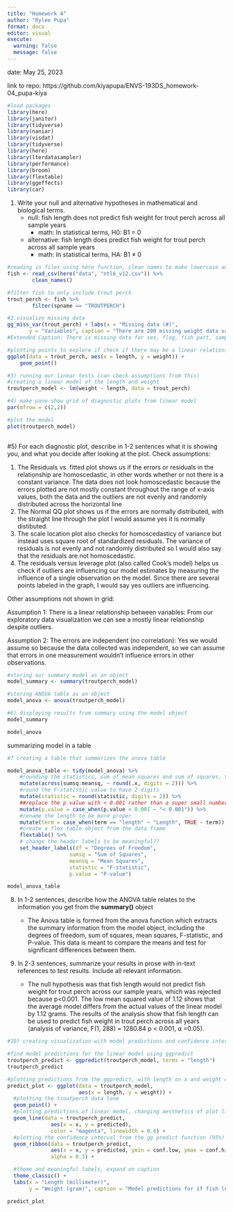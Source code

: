 ```yaml
---
title: "Homework 4"
author: "Rylee Pupa"
format: docx
editor: visual
execute: 
  warning: false
  message: false
---
```


date: May 25, 2023

link to repo: https://github.com/kiyapupa/ENVS-193DS_homework-04_pupa-kiya

```r
#load packages
library(here)
library(janitor)
library(tidyverse)
library(naniar)
library(visdat)
library(tidyverse)
library(here)
library(lterdatasampler)
library(performance)
library(broom)
library(flextable)
library(ggeffects)
library(car)
```

1.  Write your null and alternative hypotheses in mathematical and biological terms.
    -   null: fish length does not predict fish weight for trout perch across all sample years
        -   math: In statistical terms, H0: B1 = 0
    -   alternative: fish length does predict fish weight for trout perch across all sample years
        -   math: In statistical terms, HA: B1 ≠ 0

```r
#reading in files using here function, clean names to make lowercase and more readable
fish <- read_csv(here("data", "ntl6_v12.csv")) %>% 
        clean_names()

#filter fish to only include trout perch
trout_perch <- fish %>% 
        filter(spname == "TROUTPERCH")
```

```r
#2.visualize missing data
gg_miss_var(trout_perch) + labs(x = "Missing data (#)",
       y = "Variables", caption = "There are 200 missing weight data values that are relevant to the hypothesis") + theme(plot.caption = element_text(hjust = 0))
#Extended Caption: There is missing data for sex, flag, fish part, sample, type, and weight. There are 200 missing data values for weight, which is the only missing data relevant to our hypothesis. 
```

```r
#plotting points to explore if check if there may be a linear relationship in the data
ggplot(data = trout_perch, aes(x = length, y = weight)) +
    geom_point()
```

```r
#3) running our linear tests (can check assumptions from this)
#creating a linear model of the length and weight
troutperch_model <- lm(weight ~ length, data = trout_perch)

#4) make pane show grid of diagnostic plots from linear model 
par(mfrow = c(2,2))

#plot the model
plot(troutperch_model) 
  
```

#5) For each diagnostic plot, describe in 1-2 sentences what it is showing you, and what you decide after looking at the plot. Check assumptions:

1.  The Residuals vs. fitted plot shows us if the errors or residuals in the relationship are homoscedastic, in other words whether or not there is a constant variance. The data does not look homoscedastic because the errors plotted are not mostly constant throughout the range of x-axis values, both the data and the outliers are not evenly and randomly distributed across the horizontal line
2.  The Normal QQ plot shows us if the errors are normally distributed, with the straight line through the plot I would assume yes it is normally distibuted.
3.  The scale location plot also checks for homoscedasticy of variance but instead uses square root of standardized residuals. The variance of residuals is not evenly and not randomly distributed so I would also say that the residuals are not homoscedastic.
4.  The residuals versus leverage plot (also called Cook's model) helps us check if outliers are influencing our model estimates by measuring the influence of a single observation on the model. Since there are several points labeled in the graph, I would say yes outliers are influencing.

Other assumptions not shown in grid:

Assumption 1: There is a linear relationship between variables: From our exploratory data visualization we can see a mostly linear relationship despite outliers.

Assumption 2: The errors are independent (no correlation): Yes we would assume so because the data collected was independent, so we can assume that errors in one measurement wouldn't influence errors in other observations.

```r
#storing our summary model as an object 
model_summary <- summary(troutperch_model)

#storing ANOVA table as an object
model_anova <- anova(troutperch_model)

#6) displaying results from summary using the model object
model_summary

model_anova
```

summarizing model in a table

```r
#7 creating a table that summarizes the anova table 

model_anova_table <- tidy(model_anova) %>% 
    #rounding the statistics, sum of mean squares and sum of squares, to two digits
    mutate(across(sumsq:meansq, ~ round(.x, digits = 2))) %>% 
    #round the F-statistic value to have 2 digits
    mutate(statistic = round(statistic, digits = 2)) %>% 
    ##replace the p value with < 0.001 rather than a super small number
    mutate(p.value = case_when(p.value < 0.001 ~ "< 0.001")) %>% 
    #rename the length to be more proper
    mutate(term = case_when(term == "length" ~ "Length", TRUE ~ term)) %>% 
    #create a flex table object from the data frame
    flextable() %>% 
    # change the header labels to be meaningful??
    set_header_labels(df = "Degrees of Freedom", 
                    sumsq = "Sum of Squares",
                    meansq = "Mean Squares",
                    statistic = "F-statistic",
                    p.value = "P-value")

model_anova_table
```

8.  In 1-2 sentences, describe how the ANOVA table relates to the information you get from the **summary()** object

    -   The Anova table is formed from the anova function which extracts the summary information from the model object, including the degrees of freedom, sum of squares, mean squares, F-statistic, and P-value. This data is meant to compare the means and test for significant differences between them.

9.  In 2-3 sentences, summarize your results in prose with in-text references to test results. Include all relevant information.

    -   The null hypothesis was that fish length would not predict fish weight for trout perch across our sample years, which was rejected because p\<0.001. The low mean squared value of 1.12 shows that the average model differs from the actual values of the linear model by 1.12 grams. The results of the analysis show that fish length can be used to predict fish weight in trout perch across all years (analysis of variance, F(1, 288) = 1280.84 p \< 0.001, ⍺ =0.05).

```r
#10) creating visualization with model predictions and confidence intervals 

#find model predictions for the linear model using ggpredict 
troutperch_predict <- ggpredict(troutperch_model, terms = "length")
troutperch_predict

#plotting predictions from the ggpredict, with length on x and weight on y
predict_plot <- ggplot(data = troutperch_model, 
                       aes(x = length, y = weight)) +
  #plotting the troutperch data lone
  geom_point() +
  #plotting predictions of linear model, changing aesthetics of plot line
  geom_line(data = troutperch_predict, 
              aes(x = x, y = predicted), 
              color = "magenta", linewidth = 0.8) +
  #plotting the confidence interval from the gg predict function (95%)
  geom_ribbon(data = troutperch_predict, 
              aes(x = x, y = predicted, ymin = conf.low, ymax = conf.high), 
              alpha = 0.3) +

  #theme and meaningful labels, expand on caption
  theme_classic() +
  labs(x = "Length (millimeter)",
       y = "Weight (gram)", caption = "Model predictions for if fish length predicts fish weight")

predict_plot
```
